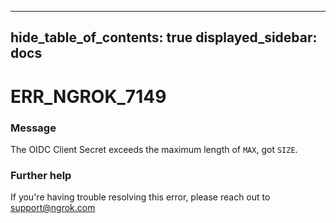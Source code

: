 

---
hide_table_of_contents: true
displayed_sidebar: docs
---


# ERR_NGROK_7149

### Message
The OIDC Client Secret exceeds the maximum length of `MAX`, got `SIZE`.

<ErrorDetails error="err_ngrok_7149" />



### Further help
If you're having trouble resolving this error, please reach out to [support@ngrok.com](mailto:support@ngrok.com?subject=Help%20with%20ERR_NGROK_7149)

